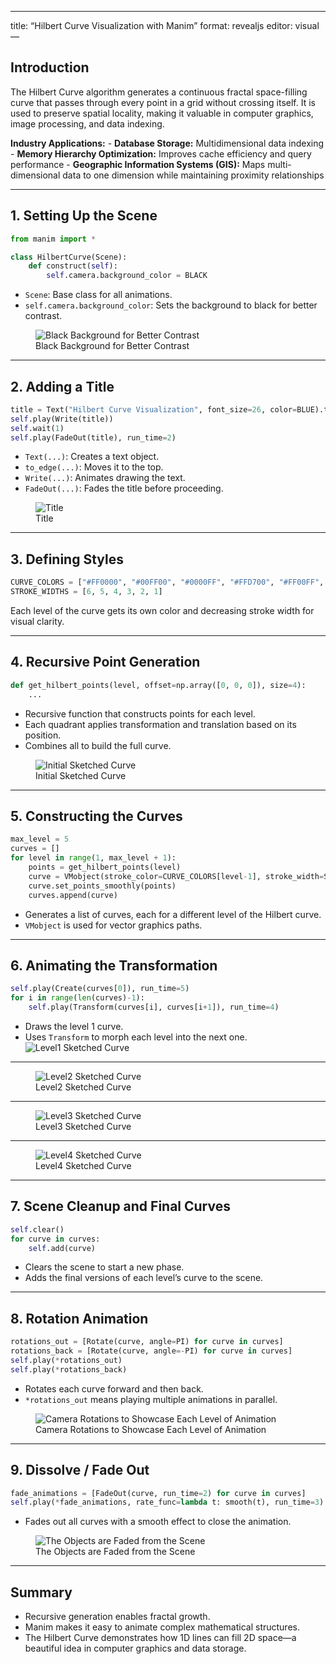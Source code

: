 
---

title: "Hilbert Curve Visualization with Manim"
format: revealjs
editor: visual
---

## Introduction

The Hilbert Curve algorithm generates a continuous fractal space-filling curve that passes through every point in a grid without crossing itself. It is used to preserve spatial locality, making it valuable in computer graphics, image processing, and data indexing. 

**Industry Applications:**
- **Database Storage:** Multidimensional data indexing
- **Memory Hierarchy Optimization:** Improves cache efficiency and query performance
- **Geographic Information Systems (GIS):** Maps multi-dimensional data to one dimension while maintaining proximity relationships

---

## 1. Setting Up the Scene

```python
from manim import *

class HilbertCurve(Scene):
    def construct(self):
        self.camera.background_color = BLACK
```

- `Scene`: Base class for all animations.
- `self.camera.background_color`: Sets the background to black for better contrast.

![Black Background for Better Contrast](background.png)

---

## 2. Adding a Title

```python
title = Text("Hilbert Curve Visualization", font_size=26, color=BLUE).to_edge(UP * 0.5)
self.play(Write(title))
self.wait(1)
self.play(FadeOut(title), run_time=2)
```

- `Text(...)`: Creates a text object.
- `to_edge(...)`: Moves it to the top.
- `Write(...)`: Animates drawing the text.
- `FadeOut(...)`: Fades the title before proceeding.

![Title](title.png)

---

## 3. Defining Styles

```python
CURVE_COLORS = ["#FF0000", "#00FF00", "#0000FF", "#FFD700", "#FF00FF", "#00FFFF"]
STROKE_WIDTHS = [6, 5, 4, 3, 2, 1]
```

Each level of the curve gets its own color and decreasing stroke width for visual clarity.

---

## 4. Recursive Point Generation

```python
def get_hilbert_points(level, offset=np.array([0, 0, 0]), size=4):
    ...
```

- Recursive function that constructs points for each level.
- Each quadrant applies transformation and translation based on its position.
- Combines all to build the full curve.

![Initial Sketched Curve](sketch.png)

---

## 5. Constructing the Curves

```python
max_level = 5
curves = []
for level in range(1, max_level + 1):
    points = get_hilbert_points(level)
    curve = VMobject(stroke_color=CURVE_COLORS[level-1], stroke_width=STROKE_WIDTHS[level-1])
    curve.set_points_smoothly(points)
    curves.append(curve)
```

- Generates a list of curves, each for a different level of the Hilbert curve.
- `VMobject` is used for vector graphics paths.


---

## 6. Animating the Transformation

```python
self.play(Create(curves[0]), run_time=5)
for i in range(len(curves)-1):
    self.play(Transform(curves[i], curves[i+1]), run_time=4)
```

- Draws the level 1 curve.
- Uses `Transform` to morph each level into the next one.
![Level1 Sketched Curve](sketch1.png)

---

![Level2 Sketched Curve](sketch2.png)

---

![Level3 Sketched Curve](sketch3.png)

---

![Level4 Sketched Curve](sketch4.png)

---

## 7. Scene Cleanup and Final Curves

```python
self.clear()
for curve in curves:
    self.add(curve)
```

- Clears the scene to start a new phase.
- Adds the final versions of each level's curve to the scene.

---

## 8. Rotation Animation

```python
rotations_out = [Rotate(curve, angle=PI) for curve in curves]
rotations_back = [Rotate(curve, angle=-PI) for curve in curves]
self.play(*rotations_out)
self.play(*rotations_back)
```

- Rotates each curve forward and then back.
- `*rotations_out` means playing multiple animations in parallel.

![Camera Rotations to Showcase Each Level of Animation](rotation.png)

---

## 9. Dissolve / Fade Out

```python
fade_animations = [FadeOut(curve, run_time=2) for curve in curves]
self.play(*fade_animations, rate_func=lambda t: smooth(t), run_time=3)
```

- Fades out all curves with a smooth effect to close the animation.

![The Objects are Faded from the Scene](fade.png)

---

## Summary

- Recursive generation enables fractal growth.
- Manim makes it easy to animate complex mathematical structures.
- The Hilbert Curve demonstrates how 1D lines can fill 2D space—a beautiful idea in computer graphics and data storage.